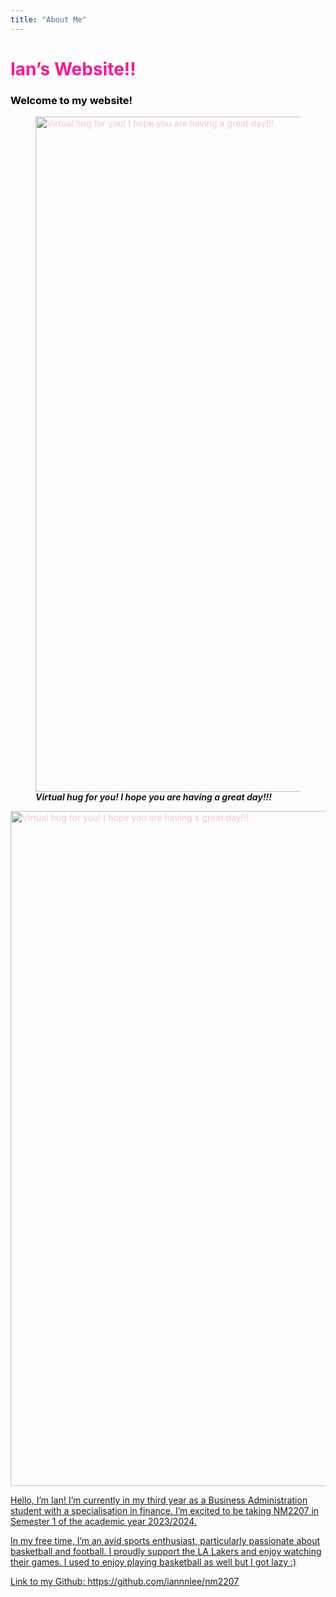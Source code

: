 ```yaml
---
title: "About Me" 
---
```


# Ian's Website!! {style="color: deeppink"}

### Welcome to my website! {style="color: black"}

![***Virtual hug for you! I hope you are having a great day!!!***](https://i.ytimg.com/vi/wJO-MTh6NNo/maxresdefault.jpg){style="color: pink" fig-align="center" width="1080"}

<a href="https://youtu.be/dQw4w9WgXcQ?si=_0YSLZLTdgtjPtOI" target="_blank">
    ![***Virtual hug for you! I hope you are having a great day!!!***](https://i.ytimg.com/vi/wJO-MTh6NNo/maxresdefault.jpg){style="color: pink" fig-align="center" width="1080"}

Hello, I'm Ian! I'm currently in my third year as a Business Administration student with a specialisation in finance. I'm excited to be taking NM2207 in Semester 1 of the academic year 2023/2024.

In my free time, I'm an avid sports enthusiast, particularly passionate about basketball and football. I proudly support the LA Lakers and enjoy watching their games. I used to enjoy playing basketball as well but I got lazy :)

Link to my Github: <https://github.com/iannnlee/nm2207>
